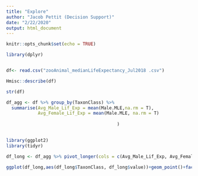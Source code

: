```yaml
---
title: "Explore"
author: "Jacob Pettit (Decision Support)"
date: "2/22/2020"
output: html_document
---
```


```r
knitr::opts_chunk$set(echo = TRUE)

library(dplyr)


df<- read.csv("zooAnimal_medianLifeExpectancy_Jul2018 .csv")

```


```r
Hmisc::describe(df)

str(df)

df_agg <- df %>% group_by(TaxonClass) %>%
  summarise(Avg_Male_Lif_Exp = mean(Male.MLE,na.rm = T),
            Avg_Female_Lif_Exp = mean(Male.MLE, na.rm = T)
                                          
                                          )

```

## 

```r
library(ggplot2)
library(tidyr)

df_long <- df_agg %>% pivot_longer(cols = c(Avg_Male_Lif_Exp, Avg_Female_Lif_Exp))

ggplot(df_long,aes(df_long$TaxonClass, df_long$value))+geom_point()+facet_wrap(~name)+coord_flip()+


```










